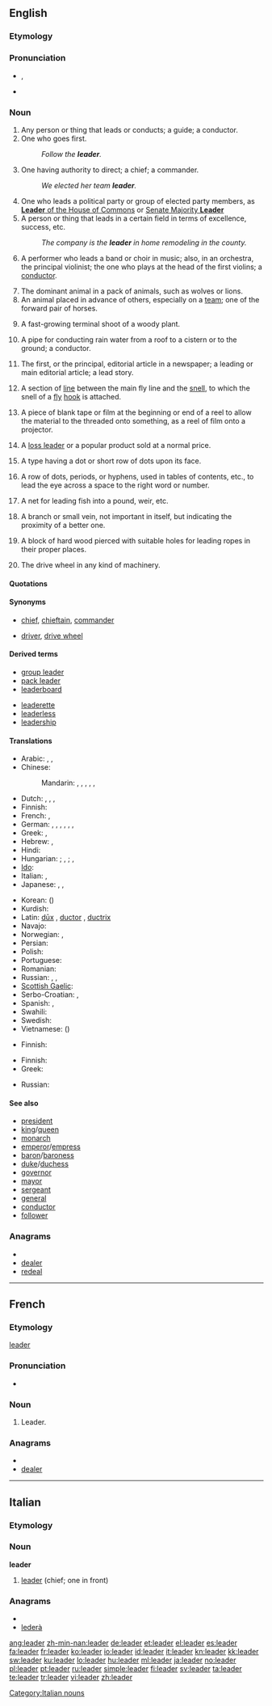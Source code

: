 {{wikipedia|dab=leader (disambiguation)}}
==English==

===Etymology===
{{suffix|lead|er}}

===Pronunciation===
* {{IPA|/ˈliːdɚ/}}, {{SAMPA|/"li:d@`/}}
* {{audio|en-us-leader.ogg|Audio (US)}}
*: {{rhymes|iːdə(r)}}

===Noun===
{{en-noun}}

# Any person or thing that leads or conducts; a guide; a conductor.
# One who goes first.
#: ''Follow the '''leader'''.''
# One having authority to direct; a chief; a commander.
#: ''We elected her team '''leader'''.''
# One who leads a political party or group of elected party members, as [[w:Leader of the House of Commons|'''Leader''' of the House of Commons]] or [[w:Senate Majority Leader|Senate Majority '''Leader''']]
# A person or thing that leads in a certain field in terms of excellence, success, etc.
#: ''The company is the '''leader''' in home remodeling in the county.''
# {{music}} A performer who leads a band or choir in music; also, in an orchestra, the principal violinist; the one who plays at the head of the first violins; a [[conductor]].
# The dominant animal in a pack of animals, such as wolves or lions.
# An animal placed in advance of others, especially on a [[team]]; one of the forward pair of horses.
# {{botany}} A fast-growing terminal shoot of a woody plant.
# A pipe for conducting rain water from a roof to a cistern or to the ground; a conductor.
# {{UK}} The first, or the principal, editorial article in a newspaper; a leading or main editorial article; a lead story.
# {{context|fishing}} A section of [[line]] between the main fly line and the [[snell]], to which the snell of a [[fly]] [[hook]] is attached.
# A piece of blank tape or film at the beginning or end of a reel to allow the material to the threaded onto something, as a reel of film onto a projector.
# {{marketing}} A [[loss leader]] or a popular product sold at a normal price.
# {{printing}} A type having a dot or short row of dots upon its face.
# {{printing|in|_|plural}} A row of dots, periods, or hyphens, used in tables of contents, etc., to lead the eye across a space to the right word or number.
# {{context|fishing}} A net for leading fish into a pound, weir, etc.
# {{context|mining}} A branch or small vein, not important in itself, but indicating the proximity of a better one.
# {{nautical}} A block of hard wood pierced with suitable holes for leading ropes in their proper places.
# {{engineering}} The drive wheel in any kind of machinery.
{{rfc}}
{{webster}}

====Quotations====
{{seecites}}

====Synonyms====
* {{sense|one with authority to direct}} [[chief]], [[chieftain]], [[commander]]
* {{sense|engineering}} [[driver]], [[drive wheel]]

====Derived terms====
{{rel-top|terms derived from ''leader (noun)''}}
* [[group leader]]
* [[pack leader]]
* [[leaderboard]]
{{rel-mid}}
* [[leaderette]]
* [[leaderless]]
* [[leadership]]
{{rel-bottom}}

====Translations====
{{trans-top|one having authority}}
* Arabic: {{t|ar|قائد|m|tr=qaa'id|sc=Arab}},  {{t|ar|زعيم|m|tr=za3iim|sc=Arab}},  {{t|ar|رئيس|m|tr=ra'iis|sc=Arab}}
* Chinese:
*: Mandarin: {{t-|cmn|領導|sc=Hani}}, {{t-|cmn|领导|tr=lǐngdǎo|sc=Hani}}, {{t|cmn|領袖|sc=Hani}}, {{t|cmn|领袖|tr=lǐngxiù|sc=Hani}}, {{t|cmn|首領|sc=Hani}},  {{t|cmn|首领|tr=shǒulǐng|sc=Hani}}
* Dutch: {{t+|nl|leider|m}}, {{t-|nl|leidster|f}}, {{t+|nl|aanvoerder|m}}, {{t|nl|aanvoerster|f}}
* Finnish: {{t+|fi|johtaja}}
* French: {{t+|fr|chef|m}}, {{t+|fr|leader|m}}
* German: {{t|de|Anführer|m}}, {{t|de|Anführerin|f}}, {{t+|de|Leiter|m}}, {{t|de|Hauptmann|m}}, {{t+|de|Kopf|m}}, {{t+|de|Führer|m}}, {{t|de|Führerin|f}}
* Greek: {{t|el|αρχηγός|m|tr=archigós|sc=Grek}}, {{t|el|ηγέτης|m|tr=igétis|sc=Grek}}
* Hebrew: {{t+|he|מנהיג|m}}, {{t|he|מנהיגה|f}}
* Hindi: {{t|hi|नेता|m|tr=netā|sc=Deva}}
* Hungarian: {{t+|hu|vezető}}; {{t+|hu|vezér}}, {{t+|hu|parancsnok}}; {{t|hu|pártvezér}}, {{t+|hu|vezér}}
* [[Ido]]: {{t+|io|chefo|xs=Ido}}
* Italian: {{t+|it|capo|m}}, {{t+|it|duce|m}}
* Japanese: {{t|ja|指導者|tr=しどうしゃ, shidōsha}}, {{t+|ja|リーダー|tr=rīdā}}, {{t|ja|首領|tr=しゅりょう, shuryō}}
{{trans-mid}}
* Korean: {{t|ko|지도자|tr=jidoja|sc=Kore}} ({{t|ko|指導者|sc=Kore}})
* Kurdish: {{ku-Arab|[[سه‌رۆک]]}}
* Latin: [[dux|dūx]] {{m}}, [[ductor]] {{m}}, [[ductrix]] {{f}}
* Navajo: {{tø|nv|naatʼáanii}}
* Norwegian: {{t+|no|leder|m}}, {{t-|no|fører|m}}
* Persian: {{t+|fa|رهبر|tr=rahbar|sc=fa-Arab}}
* Polish: {{t+|pl|przywódca|m}}
* Portuguese: {{t+|pt|líder|m}}
* Romanian: {{t-|ro|conducător}}
* Russian: {{t+|ru|руководитель|m|tr=rukovodítel’}}, {{t+|ru|вождь|m|tr=vožd’}},  {{t+|ru|лидер|m|tr=líder}}
* [[Scottish Gaelic]]: {{t-|gd|ceannard|m|xs=Scottish Gaelic}}
* Serbo-Croatian: {{t|sh|вођа|m|sc=Cyrl}}, {{t|sh|vođa|m}}
* Spanish: {{t+|es|líder|m|f}}, {{t-|es|dirigente|m}}
* Swahili: {{t+|sw|kiongozi|xs=Swahili}}
* Swedish: {{t+|sv|ledare|c}}
* Vietnamese: {{t|vi|lãnh đạo}} ({{t|vi|領導}})
{{trans-bottom}}

{{trans-top|pipe to conduct water from the roof}}
* Finnish: {{t-|fi|syöksytorvi}}
{{trans-mid}}
{{trans-bottom}}

{{trans-top|principal article in a newspaper}}
* Finnish: {{t-|fi|pääkirjoitus}}
* Greek: {{t|el|κύριο άρθρο|n|tr=kýrio árthro|sc=Grek}}
{{trans-mid}}
* Russian: {{t|ru|передовица|f|tr=peredovíca}}
{{trans-bottom}}

====See also====
<!--Common Leader titles-->
* [[president]]
* [[king]]/[[queen]]
* [[monarch]]
* [[emperor]]/[[empress]]
* [[baron]]/[[baroness]]
* [[duke]]/[[duchess]]
* [[governor]]
* [[mayor]]
* [[sergeant]]
* [[general]]
* [[conductor]]
* [[follower]] <!-- A spouse, so to speak. -->

===Anagrams===
* {{alphagram|adeelr}}
* [[dealer#English|dealer]]
* [[redeal#English|redeal]]

----

==French==

===Etymology===
{{etyl|en|fr}} [[leader#English|leader]]

===Pronunciation===
* {{audio|Fr-leader.ogg|Audio}}

===Noun===
{{fr-noun|m}}

# Leader.

===Anagrams===
* {{alphagram|adeelr}}
* [[dealer#French|dealer]]

----

==Italian==

===Etymology===
{{etyl|en|it}}

===Noun===
'''leader''' {{m|f|inv}}

# [[#English|leader]] (chief; one in front)

===Anagrams===
* {{alphagram|adeelr}}
* [[lederà#Italian|lederà]]

[[Category:Italian nouns]]

[[ang:leader]]
[[zh-min-nan:leader]]
[[de:leader]]
[[et:leader]]
[[el:leader]]
[[es:leader]]
[[fa:leader]]
[[fr:leader]]
[[ko:leader]]
[[io:leader]]
[[id:leader]]
[[it:leader]]
[[kn:leader]]
[[kk:leader]]
[[sw:leader]]
[[ku:leader]]
[[lo:leader]]
[[hu:leader]]
[[ml:leader]]
[[ja:leader]]
[[no:leader]]
[[pl:leader]]
[[pt:leader]]
[[ru:leader]]
[[simple:leader]]
[[fi:leader]]
[[sv:leader]]
[[ta:leader]]
[[te:leader]]
[[tr:leader]]
[[vi:leader]]
[[zh:leader]]